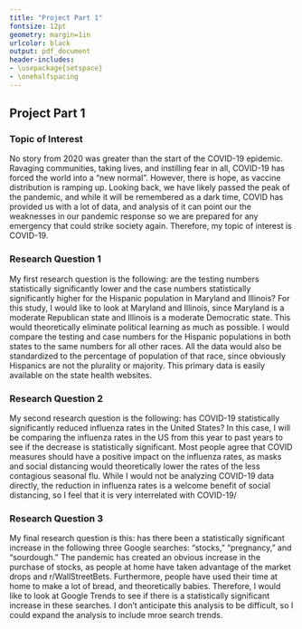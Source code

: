 ---
title: "Project Part 1" 
fontsize: 12pt
geometry: margin=1in
urlcolor: black
output: pdf_document
header-includes:
- \usepackage{setspace}
- \onehalfspacing
---

## Project Part 1
### Topic of Interest
  No story from 2020 was greater than the start of the COVID-19 epidemic. Ravaging communities, taking lives, and instilling fear in all, COVID-19 has forced the world into a "new normal". However, there is hope, as vaccine distribution is ramping up. Looking back, we have likely passed the peak of the pandemic, and while it will be remembered as a dark time, COVID has provided us with a lot of data, and analysis of it can point our the weaknesses in our pandemic response so we are prepared for any emergency that could strike society again. Therefore, my topic of interest is COVID-19.
  
### Research Question 1
  My first research question is the following: are the testing numbers statistically significantly lower and the case numbers statistically significantly higher for the Hispanic population in Maryland and Illinois? For this study, I would like to look at Maryland and Illinois, since Maryland is a moderate Republican state and Illinois is a moderate Democratic state. This would theoretically eliminate political learning as much as possible. I would compare the testing and case numbers for the Hispanic populations in both states to the same numbers for all other races. All the data would also be standardized to the percentage of population of that race, since obviously Hispanics are not the plurality or majority. This primary data is easily available on the state health websites.
  
### Research Question 2
  My second research question is the following: has COVID-19 statistically significantly reduced influenza rates in the United States? In this case, I will be comparing the influenza rates in the US from this year to past years to see if the decrease is statistically significant. Most people agree that COVID measures should have a positive impact on the influenza rates, as masks and social distancing would theoretically lower the rates of the less contagious seasonal flu. While I would not be analyzing COVID-19 data directly, the reduction in influenza rates is a welcome benefit of social distancing, so I feel that it is very interrelated with COVID-19/

### Research Question 3
  My final research question is this: has there been a statistically significant increase in the following three Google searches: "stocks," "pregnancy," and "sourdough." The pandemic has created an obvious increase in the purchase of stocks, as people at home have taken advantage of the market drops and r/WallStreetBets. Furthermore, people have used their time at home to make a lot of bread, and theoretically babies. Therefore, I would like to look at Google Trends to see if there is a statistically significant increase in these searches. I don't anticipate this analysis to be difficult, so I could expand the analysis to include mroe search trends. 
